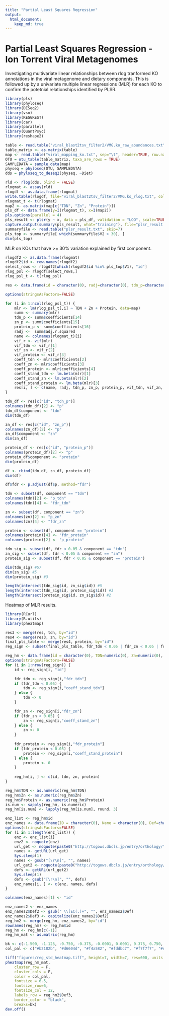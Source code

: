 ```yaml
---
title: "Partial Least Squares Regression"
output:
  html_document:
    keep_md: true
---
```


# Partial Least Squares Regression - Ion Torrent Viral Metagenomes

Investigating multivariate linear relationships between rlog tranformed KO annotations in the viral metagenome and dietary components. This is followed up by a univariate multiple linear regressions (MLR) for each KO to confirm the potetnial relationships identified by PLSR.

```r
library(pls)
library(phyloseq)
library(DESeq2)
library(vsn)
library(KEGGREST)
library(car)
library(parallel)
library(QuantPsyc)
library(reshape2)

table <- read.table("viral_blast2tsv_filter2/VMG.ko_raw_abundances.txt", header=TRUE, comment.char="", skip=1, row.names=1, sep="\t")
table_matrix <- as.matrix(table)
map <- read.table("viral_mapping_ko.txt", sep="\t", header=TRUE, row.names=1)
OTU = otu_table(table_matrix, taxa_are_rows = TRUE)
SAMPLEDATA = sample_data(map)
physeq = phyloseq(OTU, SAMPLEDATA)
dds = phyloseq_to_deseq2(physeq, ~Diet)

rld <- rlog(dds, blind = FALSE)
rlogmat <- assay(rld)
rlogdf <- as.data.frame(rlogmat)
write.table(rlogdf, file="viral_blast2tsv_filter2/VMG.ko_rlog.txt", col.names=NA, row.names=TRUE, quote=FALSE, sep="\t")
rlogmat_t <- t(rlogmat)
map2 <- as.matrix(map[c("TDN", "Zn", "Protein")])
pls_df <- data.frame(y=I(rlogmat_t), x=I(map2))
pls.options(parallel = 4)
pls_result <- plsr(y ~ x, data = pls_df, validation = "LOO", scale=TRUE)
capture.output(summary(pls_result, what="training"), file="plsr_result.txt")
summaryfile <- read.table("plsr_result.txt", skip=7)
pls_top <- summaryfile[ which(summaryfile$V2 > 30), ]
dim(pls_top)
```

MLR on KOs that have >= 30% variation explained by first component.

```r
rlogdf2 <- as.data.frame(rlogmat)
rlogdf2$id <- row.names(rlogdf2)
select_rows <- rlogdf2[which(rlogdf2$id %in% pls_top$V1), "id"]
rlog_psl <- rlogdf[select_rows,]
rlog_psl_t <- t(rlog_psl)

res <- data.frame(id = character(0), radj=character(0), tdn_p=character(0), zn_p=character(0), protein_p=character(0), vif_tdn=character(0), vif_zn=character(0),  vif_protein=character(0), coeff_tdn=character(0), coeff_zn=character(0), coeff_protein=character(0), coeff_stand_tdn=character(0), coeff_stand_zn=character(0), coeff_stand_protein=character(0))

options(stringsAsFactors=FALSE)

for (i in 1:ncol(rlog_psl_t)) {
	mlr <- lm(rlog_psl_t[,i] ~ TDN + Zn + Protein, data=map)
	summ <- summary(mlr)
	tdn_p <- summ$coefficients[14]
	zn_p <- summ$coefficients[15]
	protein_p <- summ$coefficients[16]
	radj <-  summ$adj.r.squared
	name <- colnames(rlogmat_t)[i]
	vif_r <- vif(mlr)
	vif_tdn <- vif_r[1]
	vif_zn <- vif_r[2]
	vif_protein <- vif_r[3]
	coeff_tdn <- mlr$coefficients[2]
	coeff_zn <- mlr$coefficients[3]
	coeff_protein <- mlr$coefficients[4]
	coeff_stand_tdn <- lm.beta(mlr)[1]
	coeff_stand_zn <- lm.beta(mlr)[2]
	coeff_stand_protein <- lm.beta(mlr)[3]
	res[i, ] <- c(name, radj, tdn_p, zn_p, protein_p, vif_tdn, vif_zn, vif_protein, coeff_tdn, coeff_zn, coeff_protein, coeff_stand_tdn, coeff_stand_zn, coeff_stand_protein)
}

tdn_df <- res[c("id", "tdn_p")]
colnames(tdn_df)[2] <- "p"
tdn_df$component <- "tdn"
dim(tdn_df)

zn_df <- res[c("id", "zn_p")]
colnames(zn_df)[2] <- "p"
zn_df$component <- "zn"
dim(zn_df)

protein_df <- res[c("id", "protein_p")]
colnames(protein_df)[2] <- "p"
protein_df$component <- "protein"
dim(protein_df)

df <- rbind(tdn_df, zn_df, protein_df)
dim(df)

df$fdr <- p.adjust(df$p, method="fdr")

tdn <- subset(df, component == "tdn")
colnames(tdn)[2] <- "p_tdn"
colnames(tdn)[4] <- "fdr_tdn"

zn <- subset(df, component == "zn")
colnames(zn)[2] <- "p_zn"
colnames(zn)[4] <- "fdr_zn"

protein <- subset(df, component == "protein")
colnames(protein)[4] <- "fdr_protein"
colnames(protein)[2] <- "p_protein"

tdn_sig <- subset(df, fdr < 0.05 & component == "tdn")
zn_sig <- subset(df, fdr < 0.05 & component == "zn")
protein_sig <- subset(df, fdr < 0.05 & component == "protein")

dim(tdn_sig) #57
dim(zn_sig) #5
dim(protein_sig) #3

length(intersect(tdn_sig$id, zn_sig$id)) #5
length(intersect(tdn_sig$id, protein_sig$id)) #3
length(intersect(protein_sig$id, zn_sig$id)) #2
```

Heatmap of MLR results.

```r
library(RCurl)
library(R.utils)
library(pheatmap)

res3 <- merge(res, tdn, by="id") 
res4 <- merge(res3, zn, by="id") 
final_pls_table <- merge(res4, protein, by="id") 
reg_sign <- subset(final_pls_table, fdr_tdn < 0.05 | fdr_zn < 0.05 | fdr_protein < 0.05)

reg_hm <- data.frame(id = character(0), TDN=numeric(0), Zn=numeric(0), Protein=numeric(0))
options(stringsAsFactors=FALSE)
for (i in 1:nrow(reg_sign)) {
	id <- reg_sign[i, "id"]

	fdr_tdn <- reg_sign[i,"fdr_tdn"]
	if (fdr_tdn < 0.05) {
		tdn <- reg_sign[i,"coeff_stand_tdn"]
	} else {
		tdn <- 0
	}

	fdr_zn <- reg_sign[i,"fdr_zn"]
	if (fdr_zn < 0.05) {
		zn <- reg_sign[i,"coeff_stand_zn"]
	} else {
		zn <- 0
	}
	
	fdr_protein <- reg_sign[i,"fdr_protein"]
	if (fdr_protein < 0.05) {
		protein <- reg_sign[i,"coeff_stand_protein"]
	} else {
		protein <- 0
	}
	
	reg_hm[i, ] <- c(id, tdn, zn, protein)
}

reg_hm$TDN <- as.numeric(reg_hm$TDN)
reg_hm$Zn <- as.numeric(reg_hm$Zn)
reg_hm$Protein <- as.numeric(reg_hm$Protein)
is.num <- sapply(reg_hm, is.numeric)
reg_hm[is.num] <- lapply(reg_hm[is.num], round, 3)

enz_list <- reg_hm$id
enz_names <- data.frame(ID = character(0), Name = character(0), Def=character(0))	
options(stringsAsFactors=FALSE)
for (i in 1:length(enz_list)) {
	enz <- enz_list[i]
	enz2 <- noquote(enz)
	url_get <- noquote(paste0("http://togows.dbcls.jp/entry/orthology/",enz2,"/name"))
	names <- getURL(url_get)
	Sys.sleep(1) 
	names <- gsub("[\r\n]", "", names)
	url_get2 <- noquote(paste0("http://togows.dbcls.jp/entry/orthology/",enz2,"/definition"))
	defs <- getURL(url_get2)
	Sys.sleep(1) 
	defs <- gsub("[\r\n]", "", defs)	
	enz_names[i, ] <- c(enz, names, defs)
}

colnames(enz_names)[1] <- "id"

enz_names2 <- enz_names
enz_names2$Def2 <- gsub(" \\[EC(.)+", "", enz_names2$Def)
enz_names2$Def3 <- capitalize(enz_names2$Def2)
reg_hm2 <- merge(reg_hm, enz_names2, by="id")
rownames(reg_hm) <- reg_hm$id
reg_hm <- reg_hm[c(-1)]
reg_hm_mat <- as.matrix(reg_hm)

bk <- c(-1.500, -1.125, -0.750, -0.375, -0.0001, 0.0001, 0.375, 0.750, 1.125, 1.500)  
col_pal <- c("#b2182b", "#d6604d", "#f4a582", "#fddbc7", "#f7f7f7", "#d1e5f0", "#92c5de", "#4393c3", "#2166ac")

tiff("figures/reg_std_heatmap.tiff", height=7, width=7, res=600, units = 'in')
pheatmap(reg_hm_mat, 
	cluster_row = F,
    cluster_cols = F,
    color = col_pal,
    fontsize = 6.5,
    fontsize_row=6, 
    fontsize_col = 12,
    labels_row = reg_hm2$Def3,
    border_color = "black",
    breaks=bk)
dev.off()
```
